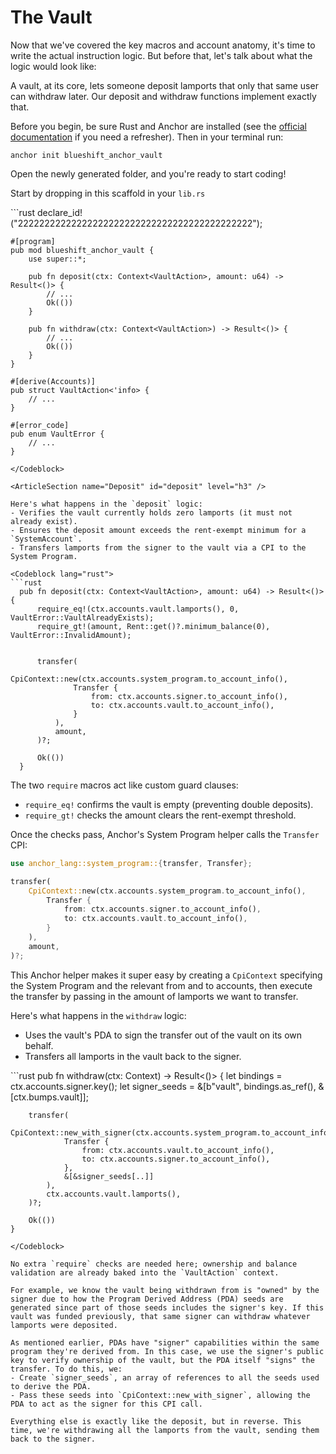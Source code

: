 
# The Vault

Now that we've covered the key macros and account anatomy, it's time to write the actual instruction logic. But before that, let's talk about what the logic would look like:

A vault, at its core, lets someone deposit lamports that only that same user can withdraw later. Our deposit and withdraw functions implement exactly that.

Before you begin, be sure Rust and Anchor are installed (see the [official documentation](https://www.anchor-lang.com/docs/installation) if you need a refresher). Then in your terminal run:

```
anchor init blueshift_anchor_vault
```

Open the newly generated folder, and you're ready to start coding!

<ArticleSection name="Template" id="template" level="h3" />

Start by dropping in this scaffold in your `lib.rs`

<Codeblock lang="rust">
  ```rust
    declare_id!("22222222222222222222222222222222222222222222");

    #[program]
    pub mod blueshift_anchor_vault {
        use super::*;

        pub fn deposit(ctx: Context<VaultAction>, amount: u64) -> Result<()> {
            // ...
            Ok(())
        }

        pub fn withdraw(ctx: Context<VaultAction>) -> Result<()> {
            // ...
            Ok(())
        }
    }

    #[derive(Accounts)]
    pub struct VaultAction<'info> {
        // ...
    }

    #[error_code]
    pub enum VaultError {
        // ...
    }
  ```
</Codeblock>

<ArticleSection name="Deposit" id="deposit" level="h3" />

Here's what happens in the `deposit` logic:
- Verifies the vault currently holds zero lamports (it must not already exist).
- Ensures the deposit amount exceeds the rent-exempt minimum for a `SystemAccount`.
- Transfers lamports from the signer to the vault via a CPI to the System Program.

<Codeblock lang="rust">
  ```rust
    pub fn deposit(ctx: Context<VaultAction>, amount: u64) -> Result<()> {
        require_eq!(ctx.accounts.vault.lamports(), 0, VaultError::VaultAlreadyExists);
        require_gt!(amount, Rent::get()?.minimum_balance(0), VaultError::InvalidAmount);


        transfer(
            CpiContext::new(ctx.accounts.system_program.to_account_info(), 
                Transfer {
                    from: ctx.accounts.signer.to_account_info(),
                    to: ctx.accounts.vault.to_account_info(),
                }
            ),
            amount,
        )?;

        Ok(())
    }
  ```
</Codeblock>

The two `require` macros act like custom guard clauses:
- `require_eq!` confirms the vault is empty (preventing double deposits).
- `require_gt!` checks the amount clears the rent-exempt threshold.

Once the checks pass, Anchor's System Program helper calls the `Transfer` CPI:

```rust 
use anchor_lang::system_program::{transfer, Transfer};

transfer(
    CpiContext::new(ctx.accounts.system_program.to_account_info(), 
        Transfer {
            from: ctx.accounts.signer.to_account_info(),
            to: ctx.accounts.vault.to_account_info(),
        }
    ),
    amount,
)?;
```

This Anchor helper makes it super easy by creating a `CpiContext` specifying the System Program and the relevant from and to accounts, then execute the transfer by passing in the amount of lamports we want to transfer.

<ArticleSection name="Withdraw" id="withdraw" level="h3" />

Here's what happens in the `withdraw` logic:
- Uses the vault's PDA to sign the transfer out of the vault on its own behalf.
- Transfers all lamports in the vault back to the signer.

<Codeblock lang="rust">
  ```rust
    pub fn withdraw(ctx: Context<VaultAction>) -> Result<()> {
        let bindings = ctx.accounts.signer.key();
        let signer_seeds = &[b"vault", bindings.as_ref(), &[ctx.bumps.vault]];

        transfer(
            CpiContext::new_with_signer(ctx.accounts.system_program.to_account_info(), 
                Transfer {
                    from: ctx.accounts.vault.to_account_info(),
                    to: ctx.accounts.signer.to_account_info(),
                },
                &[&signer_seeds[..]]
            ),
            ctx.accounts.vault.lamports(),
        )?;

        Ok(())
    }
  ```
</Codeblock>

No extra `require` checks are needed here; ownership and balance validation are already baked into the `VaultAction` context. 

For example, we know the vault being withdrawn from is "owned" by the signer due to how the Program Derived Address (PDA) seeds are generated since part of those seeds includes the signer's key. If this vault was funded previously, that same signer can withdraw whatever lamports were deposited.

As mentioned earlier, PDAs have "signer" capabilities within the same program they're derived from. In this case, we use the signer's public key to verify ownership of the vault, but the PDA itself "signs" the transfer. To do this, we:
- Create `signer_seeds`, an array of references to all the seeds used to derive the PDA.
- Pass these seeds into `CpiContext::new_with_signer`, allowing the PDA to act as the signer for this CPI call.

Everything else is exactly like the deposit, but in reverse. This time, we're withdrawing all the lamports from the vault, sending them back to the signer.
